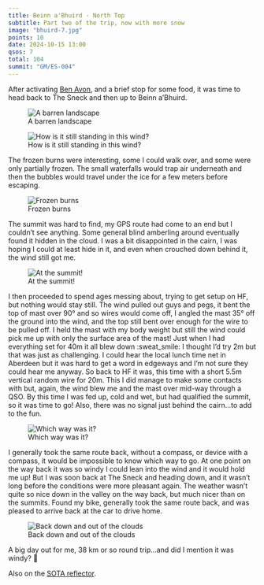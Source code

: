 ```yaml
---
title: Beinn a'Bhuird - North Top
subtitle: Part two of the trip, now with more snow
image: "bhuird-7.jpg"
points: 10
date: 2024-10-15 13:00
qsos: 7
total: 104
summit: "GM/ES-004"
---
```


After activating [Ben Avon](https://gm5alx.uk/sota/2024/gm-es-006/), and a brief stop for some food, it was time to head back to The Sneck and then up to Beinn a'Bhuird.

![A barren landscape](bhuird-3.jpg)

![How is it still standing in this wind?](bhuird-6.jpg)

The frozen burns were interesting, some I could walk over, and some were only partially frozen. The small waterfalls would trap air underneath and then the bubbles would travel under the ice for a few meters before escaping.

![Frozen burns](bhuird-7.jpg)

The summit was hard to find, my GPS route had come to an end but I couldn’t see anything. Some general blind amberling around eventually found it hidden in the cloud. I was a bit disappointed in the cairn, I was hoping I could at least hide in it, and even when crouched down behind it, the wind still got me.

![At the summit!](bhuird-8.jpg)

I then proceeded to spend ages messing about, trying to get setup on HF, but nothing would stay still. The wind pulled out guys and pegs, it bent the top of mast over 90° and so wires would come off, I angled the mast 35° off the ground into the wind, and the top still bent over enough for the wire to be pulled off. I held the mast with my body weight but still the wind could pick me up with only the surface area of the mast! Just when I had everything set for 40m it all blew down :sweat_smile: I thought I’d try 2m but that was just as challenging. I could hear the local lunch time net in Aberdeen but it was hard to get a word in edgeways and I’m not sure they could hear me anyway. So back to HF it was, this time with a short 5.5m vertical random wire for 20m. This I did manage to make some contacts with but, again, the wind blew me and the mast over mid-way through a QSO. By this time I was fed up, cold and wet, but had qualified the summit, so it was time to go! Also, there was no signal just behind the cairn…to add to the fun.

![Which way was it?](bhuird-5.jpg)

I generally took the same route back, without a compass, or device with a compass, it would be impossible to know which way to go. At one point on the way back it was so windy I could lean into the wind and it would hold me up! But I was soon back at The Sneck and heading down, and it wasn’t long before the conditions were more pleasant again. The weather wasn’t quite so nice down in the valley on the way back, but much nicer than on the summits. Found my bike, generally took the same route back, and was pleased to arrive back at the car to drive home.

![Back down and out of the clouds](bhuird-1.jpg)

A big day out for me, 38 km or so round trip…and did I mention it was windy? 🍃

Also on the [SOTA reflector](https://reflector.sota.org.uk/t/a-very-windy-ben-avon-gm-es-006-and-beinn-abhuird-gm-es-004/36517).

